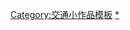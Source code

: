 {{asbox
| image     = Flag map of Tunisia.svg
| pix       = 25
| subject   =  
| qualifier = 與[[突尼西亞]][[:Category:突尼西亞道路小作品|道路]]相關
| category  =突尼西亞道路小作品
| tempsort  = Tunisia
| name      = Template:Tunisia-road-stub
}}<noinclude>
[[Category:交通小作品模板]]
[[Category:突尼西亞道路小作品|*]]
</noinclude>